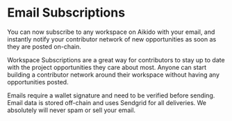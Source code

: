 # Email Subscriptions

You can now subscribe to any workspace on Aikido with your email, and instantly notify your contributor network of new opportunities as soon as they are posted on-chain. 

Workspace Subscriptions are a great way for contributors to stay up to date with the project opportunities they care about most. Anyone can start building a contributor network around their workspace without having any opportunities posted.

Emails require a wallet signature and need to be verified before sending. Email data is stored off-chain and uses Sendgrid for all deliveries. We absolutely will never spam or sell your email. 
